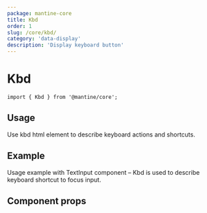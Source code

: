 ```yaml
---
package: mantine-core
title: Kbd
order: 1
slug: /core/kbd/
category: 'data-display'
description: 'Display keyboard button'
---
```



# Kbd

<PageHeader source="mantine-core/src/Kbd/Kbd.tsx" docs="core/Kbd.mdx" package="@mantine/core" />

```tsx
import { Kbd } from '@mantine/core';
```

## Usage

Use kbd html element to describe keyboard actions and shortcuts.

<KbdBaseDemo />

## Example

Usage example with <GatsbyLink to="/core/text-input">TextInput</GatsbyLink> component
– Kbd is used to describe keyboard shortcut to focus input.

<KbdInputDemo />

## Component props

<PropsTable component="Kbd" />
